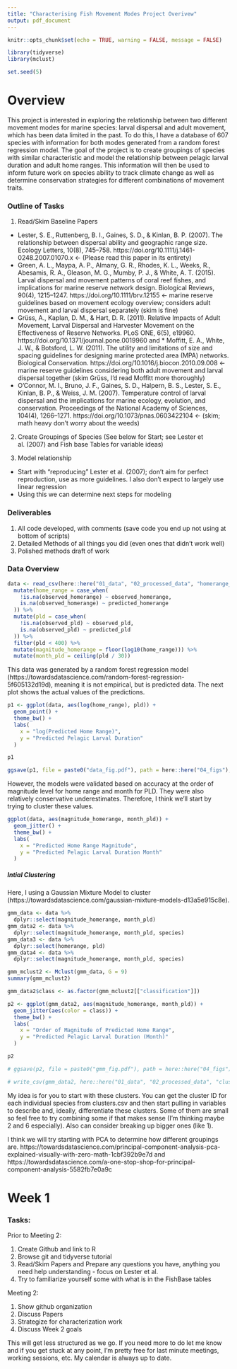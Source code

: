 ```yaml
---
title: "Characterising Fish Movement Modes Project Overivew"
output: pdf_document
---
```


```r
knitr::opts_chunk$set(echo = TRUE, warning = FALSE, message = FALSE)

library(tidyverse)
library(mclust)

set.seed(5)
```

# Overview

This project is interested in exploring the relationship between two different movement modes for marine species: larval dispersal and adult movement, which has been data limited in the past. To do this, I have a database of 607 species with information for both modes generated from a random forest regression model. The goal of the project is to create groupings of species with similar characteristic and model the relationship between pelagic larval duration and adult home ranges. This information will then be used to inform future work on species ability to track climate change as well as determine conservation strategies for different combinations of movement traits.

### Outline of Tasks

1. Read/Skim Baseline Papers

* Lester, S. E., Ruttenberg, B. I., Gaines, S. D., & Kinlan, B. P. (2007). The relationship between dispersal ability and geographic range size. Ecology Letters, 10(8), 745–758. https://doi.org/10.1111/j.1461-0248.2007.01070.x <- (Please read this paper in its entirety)
* Green, A. L., Maypa, A. P., Almany, G. R., Rhodes, K. L., Weeks, R., Abesamis, R. A., Gleason, M. G., Mumby, P. J., & White, A. T. (2015). Larval dispersal and movement patterns of coral reef fishes, and implications for marine reserve network design. Biological Reviews, 90(4), 1215–1247. https://doi.org/10.1111/brv.12155 <- marine reserve guidelines based on movement ecology overview; considers adult movement and larval dispersal separately (skim is fine)
* Grüss, A., Kaplan, D. M., & Hart, D. R. (2011). Relative Impacts of Adult Movement, Larval Dispersal and Harvester Movement on the Effectiveness of Reserve Networks. PLoS ONE, 6(5), e19960. https://doi.org/10.1371/journal.pone.0019960 and * Moffitt, E. A., White, J. W., & Botsford, L. W. (2011). The utility and limitations of size and spacing guidelines for designing marine protected area (MPA) networks. Biological Conservation. https://doi.org/10.1016/j.biocon.2010.09.008 <- marine reserve guidelines considering both adult movement and larval dispersal together (skim Grüss, I'd read Moffitt more thoroughly)
* O’Connor, M. I., Bruno, J. F., Gaines, S. D., Halpern, B. S., Lester, S. E., Kinlan, B. P., & Weiss, J. M. (2007). Temperature control of larval dispersal and the implications for marine ecology, evolution, and conservation. Proceedings of the National Academy of Sciences, 104(4), 1266–1271. https://doi.org/10.1073/pnas.0603422104 <- (skim; math heavy don't worry about the weeds)

2. Create Groupings of Species (See below for Start; see Lester et al. (2007) and Fish base Tables for variable ideas)

3. Model relationship
* Start with "reproducing" Lester et al. (2007); don't aim for perfect reproduction, use as more guidelines. I also don't expect to largely use linear regression
* Using this we can determine next steps for modeling

### Deliverables

1. All code developed, with comments (save code you end up not using at bottom of scripts)
2. Detailed Methods of all things you did (even ones that didn't work well)
3. Polished methods draft of work

### Data Overview

```r
data <- read_csv(here::here("01_data", "02_processed_data", "homerange_pld.csv")) %>%
  mutate(home_range = case_when(
    !is.na(observed_homerange) ~ observed_homerange,
    is.na(observed_homerange) ~ predicted_homerange
  )) %>%
  mutate(pld = case_when(
    !is.na(observed_pld) ~ observed_pld,
    is.na(observed_pld) ~ predicted_pld
  )) %>%
  filter(pld < 400) %>%
  mutate(magnitude_homerange = floor(log10(home_range))) %>%
  mutate(month_pld = ceiling(pld / 30))
```

This data was generated by a random forest regression model (https://towardsdatascience.com/random-forest-regression-5f605132d19d), meaning it is not empirical, but is predicted data. The next plot shows the actual values of the predictions.

```r
p1 <- ggplot(data, aes(log(home_range), pld)) +
  geom_point() +
  theme_bw() +
  labs(
    x = "log(Predicted Home Range)",
    y = "Predicted Pelagic Larval Duration"
  )

p1

ggsave(p1, file = paste0("data_fig.pdf"), path = here::here("04_figs"), height = 8, width = 15)
```

However, the models were validated based on accuracy at the order of magnitude level for home range and month for PLD. They were also relatively conservative underestimates. Therefore, I think we'll start by trying to cluster these values.

```r
ggplot(data, aes(magnitude_homerange, month_pld)) +
  geom_jitter() +
  theme_bw() +
  labs(
    x = "Predicted Home Range Magnitude",
    y = "Predicted Pelagic Larval Duration Month"
  )
```

##### Intial Clustering

Here, I using a Gaussian Mixture Model to cluster (https://towardsdatascience.com/gaussian-mixture-models-d13a5e915c8e). 

```r
gmm_data <- data %>%
  dplyr::select(magnitude_homerange, month_pld)
gmm_data2 <- data %>%
  dplyr::select(magnitude_homerange, month_pld, species)
gmm_data3 <- data %>%
  dplyr::select(homerange, pld)
gmm_data4 <- data %>%
  dplyr::select(magnitude_homerange, month_pld, species)

gmm_mclust2 <- Mclust(gmm_data, G = 9)
summary(gmm_mclust2)

gmm_data2$class <- as.factor(gmm_mclust2[["classification"]])

p2 <- ggplot(gmm_data2, aes(magnitude_homerange, month_pld)) +
  geom_jitter(aes(color = class)) +
  theme_bw() +
  labs(
    x = "Order of Magnitude of Predicted Home Range",
    y = "Predicted Pelagic Larval Duration (Month)"
  )

p2

# ggsave(p2, file = paste0("gmm_fig.pdf"), path = here::here("04_figs"), height = 8, width = 15)

# write_csv(gmm_data2, here::here("01_data", "02_processed_data", "clusters.csv"))
```

My idea is for you to start with these clusters. You can get the cluster ID for each individual species from clusters.csv and then start pulling in variables to describe and, ideally, differentiate these clusters. Some of them are small so feel free to try combining some if that makes sense (I'm thinking maybe 2 and 6 especially). Also can consider breaking up bigger ones (like 1).

I think we will try starting with PCA to determine how different groupings are. https://towardsdatascience.com/principal-component-analysis-pca-explained-visually-with-zero-math-1cbf392b9e7d and https://towardsdatascience.com/a-one-stop-shop-for-principal-component-analysis-5582fb7e0a9c

# Week 1

### Tasks:

Prior to Meeting 2:

1. Create Github and link to R
2. Browse git and tidyverse tutorial
3. Read/Skim Papers and Prepare any questions you have, anything you need help understanding - focus on Lester et al.
4. Try to familiarize yourself some with what is in the FishBase tables

Meeting 2:

1. Show github organization
2. Discuss Papers
3. Strategize for characterization work
4. Discuss Week 2 goals

This will get less structured as we go. If you need more to do let me know and if you get stuck at any point, I'm pretty free for last minute meetings, working sessions, etc. My calendar is always up to date.
